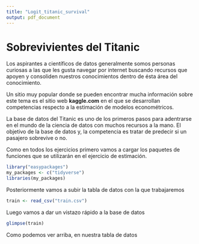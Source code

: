 ```yaml
---
title: "Logit_titanic_survival"
output: pdf_document
---
```



# Sobrevivientes del Titanic

Los aspirantes a científicos de datos generalmente somos personas curiosas a las que les gusta navegar por internet buscando recursos que apoyen y consoliden nuestros conocimientos dentro de ésta área del conocimiento.

Un sitio muy popular donde se pueden encontrar mucha información sobre este tema es el sitio web **kaggle.com** en el que se desarrollan competencias respecto a la estimación de modelos econométricos.

La base de datos del Titanic es uno de los primeros pasos para adentrarse en el mundo de la ciencia de datos con muchos recursos a la mano. El objetivo de la base de datos y, la competencia es tratar de predecir si un pasajero sobrevive o no. 

Como en todos los ejercicios primero vamos a cargar los paquetes de funciones que se utilizarán en el ejercicio de estimación.


```r

library("easypackages")
my_packages <- c("tidyverse")
libraries(my_packages)

```

Posteriormente vamos a subir la tabla de datos con la que trabajaremos

```r

train <- read_csv("train.csv")


```

Luego vamos a dar un vistazo rápido a la base de datos


```r

glimpse(train)

```


Como podemos ver arriba, en nuestra tabla de datos 
































